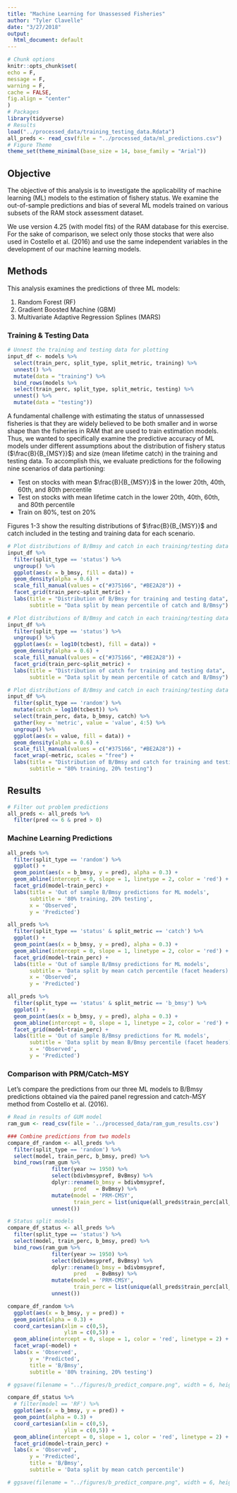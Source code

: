 ```yaml
---
title: "Machine Learning for Unassessed Fisheries"
author: "Tyler Clavelle"
date: "3/27/2018"
output:
  html_document: default
---
```


```r
# Chunk options
knitr::opts_chunk$set(
echo = F,
message = F,
warning = F,
cache = FALSE,
fig.align = "center"
)
# Packages
library(tidyverse)
# Results
load("../processed_data/training_testing_data.Rdata")
all_preds <- read_csv(file = "../processed_data/ml_predictions.csv")
# Figure Theme
theme_set(theme_minimal(base_size = 14, base_family = "Arial"))
```

## Objective
The objective of this analysis is to investigate the applicability of machine learning (ML) models to the estimation of fishery status. We examine the out-of-sample predictions and bias of several ML models trained on various subsets of the RAM stock assessment dataset. 

We use version 4.25 (with model fits) of the RAM database for this exercise. For the sake of comparison, we select only those stocks that were also used in Costello et al. (2016) and use the same independent variables in the development of our machine learning models.

## Methods

This analysis examines the predictions of three ML models:
  
  1. Random Forest (RF)
  2. Gradient Boosted Machine (GBM)
  3. Multivariate Adaptive Regression Splines (MARS)

### Training & Testing Data

```r
# Unnest the training and testing data for plotting
input_df <- models %>% 
  select(train_perc, split_type, split_metric, training) %>% 
  unnest() %>% 
  mutate(data = "training") %>% 
  bind_rows(models %>% 
  select(train_perc, split_type, split_metric, testing) %>% 
  unnest() %>% 
  mutate(data = "testing"))
```

A fundamental challenge with estimating the status of unnassessed fisheries is that they are widely believed to be both smaller and in worse shape than the fisheries in RAM that are used to train estimation models. Thus, we wanted to specifically examine the predictive accuracy of ML models under different assumptions about the distribution of fishery status ($\frac{B}{B_{MSY}}$) and size (mean lifetime catch) in the training and testing data. To accomplish this, we evaluate predictions for the following nine scenarios of data partioning:

+ Test on stocks with mean $\frac{B}{B_{MSY}}$ in the lower 20th, 40th, 60th, and 80th percentile
+ Test on stocks with mean lifetime catch in the lower 20th, 40th, 60th, and 80th percentile
+ Train on 80%, test on 20% 

Figures 1-3 show the resulting distributions of $\frac{B}{B_{MSY}}$ and catch included in the testing and training data for each scenario.

```r
# Plot distributions of B/Bmsy and catch in each training/testing data split
input_df %>% 
  filter(split_type == 'status') %>% 
  ungroup() %>% 
  ggplot(aes(x = b_bmsy, fill = data)) +
  geom_density(alpha = 0.6) +
  scale_fill_manual(values = c("#375166", "#BE2A28")) +
  facet_grid(train_perc~split_metric) +
  labs(title = "Distribution of B/Bmsy for training and testing data",
       subtitle = "Data split by mean percentile of catch and B/Bmsy")
```

```r
# Plot distributions of B/Bmsy and catch in each training/testing data split
input_df %>% 
  filter(split_type == 'status') %>% 
  ungroup() %>% 
  ggplot(aes(x = log10(tcbest), fill = data)) +
  geom_density(alpha = 0.6) +
  scale_fill_manual(values = c("#375166", "#BE2A28")) +
  facet_grid(train_perc~split_metric) +
  labs(title = "Distribution of catch for training and testing data",
       subtitle = "Data split by mean percentile of catch and B/Bmsy")
```

```r
# Plot distributions of B/Bmsy and catch in each training/testing data split
input_df %>% 
  filter(split_type == 'random') %>%
  mutate(catch = log10(tcbest)) %>% 
  select(train_perc, data, b_bmsy, catch) %>%
  gather(key = 'metric', value = 'value', 4:5) %>% 
  ungroup() %>% 
  ggplot(aes(x = value, fill = data)) +
  geom_density(alpha = 0.6) +
  scale_fill_manual(values = c("#375166", "#BE2A28")) +
  facet_wrap(~metric, scales = "free") +
  labs(title = "Distribution of B/Bmsy and catch for training and testing data",
       subtitle = "80% training, 20% testing")
```

## Results

```r
# Filter out problem predictions
all_preds <- all_preds %>% 
  filter(pred <= 6 & pred > 0)
```

### Machine Learning Predictions

```r
all_preds %>% 
  filter(split_type == 'random') %>% 
  ggplot() +
  geom_point(aes(x = b_bmsy, y = pred), alpha = 0.3) + 
  geom_abline(intercept = 0, slope = 1, linetype = 2, color = 'red') +
  facet_grid(model~train_perc) + 
  labs(title = 'Out of sample B/Bmsy predictions for ML models',
       subtitle = '80% training, 20% testing',
       x = 'Observed',
       y = 'Predicted')
```

```r
all_preds %>% 
  filter(split_type == 'status' & split_metric == 'catch') %>% 
  ggplot() +
  geom_point(aes(x = b_bmsy, y = pred), alpha = 0.3) + 
  geom_abline(intercept = 0, slope = 1, linetype = 2, color = 'red') +
  facet_grid(model~train_perc) + 
  labs(title = 'Out of sample B/Bmsy predictions for ML models',
       subtitle = 'Data split by mean catch percentile (facet headers)',
       x = 'Observed',
       y = 'Predicted')
```

```r
all_preds %>% 
  filter(split_type == 'status' & split_metric == 'b_bmsy') %>% 
  ggplot() +
  geom_point(aes(x = b_bmsy, y = pred), alpha = 0.3) + 
  geom_abline(intercept = 0, slope = 1, linetype = 2, color = 'red') +
  facet_grid(model~train_perc) + 
  labs(title = 'Out of sample B/Bmsy predictions for ML models',
       subtitle = 'Data split by mean B/Bmsy percentile (facet headers)',
       x = 'Observed',
       y = 'Predicted')
```

### Comparison with PRM/Catch-MSY

Let's compare the predictions from our three ML models to B/Bmsy predictions obtained via the paired panel regression and catch-MSY method from Costello et al. (2016).

```r
# Read in results of GUM model
ram_gum <- read_csv(file = '../processed_data/ram_gum_results.csv')

### Combine predictions from two models
compare_df_random <- all_preds %>% 
  filter(split_type == 'random') %>% 
  select(model, train_perc, b_bmsy, pred) %>% 
  bind_rows(ram_gum %>%
              filter(year >= 1950) %>% 
              select(bdivbmsypref, BvBmsy) %>% 
              dplyr::rename(b_bmsy = bdivbmsypref,
                     pred   = BvBmsy) %>% 
              mutate(model = 'PRM-CMSY',
                     train_perc = list(unique(all_preds$train_perc[all_preds$split_type == 'random']))) %>% 
              unnest())

# Status split models
compare_df_status <- all_preds %>% 
  filter(split_type == 'status') %>% 
  select(model, train_perc, b_bmsy, pred) %>% 
  bind_rows(ram_gum %>%
              filter(year >= 1950) %>% 
              select(bdivbmsypref, BvBmsy) %>% 
              dplyr::rename(b_bmsy = bdivbmsypref,
                     pred   = BvBmsy) %>% 
              mutate(model = 'PRM-CMSY',
                     train_perc = list(unique(all_preds$train_perc[all_preds$split_type == 'status']))) %>% 
              unnest())
```


```r
compare_df_random %>% 
  ggplot(aes(x = b_bmsy, y = pred)) +
  geom_point(alpha = 0.3) +
  coord_cartesian(xlim = c(0,5),
                  ylim = c(0,5)) + 
  geom_abline(intercept = 0, slope = 1, color = 'red', linetype = 2) +
  facet_wrap(~model) +
  labs(x = 'Observed',
       y = 'Predicted',
       title = 'B/Bmsy',
       subtitle = '80% training, 20% testing')

# ggsave(filename = "../figures/b_predict_compare.png", width = 6, height = 4)
```

```r
compare_df_status %>% 
  # filter(model == 'RF') %>% 
  ggplot(aes(x = b_bmsy, y = pred)) +
  geom_point(alpha = 0.3) +
  coord_cartesian(xlim = c(0,5),
                  ylim = c(0,5)) + 
  geom_abline(intercept = 0, slope = 1, color = 'red', linetype = 2) +
  facet_grid(model~train_perc) +
  labs(x = 'Observed',
       y = 'Predicted',
       title = 'B/Bmsy',
       subtitle = 'Data split by mean catch percentile')

# ggsave(filename = "../figures/b_predict_compare.png", width = 6, height = 4)
```